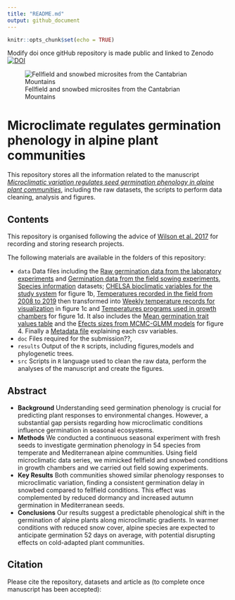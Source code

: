 ```yaml
---
title: "README.md"
output: github_document
---
```


```r
knitr::opts_chunk$set(echo = TRUE)
```

Modify doi once gitHub repository is made public and linked to Zenodo
[![DOI](https://zenodo.org/badge/DOI/10.5281/zenodo.6077618.svg)](https://doi.org/10.5281/zenodo.6077618)

![Fellfield and snowbed microsites from the Cantabrian Mountains](microsites.png)

# Microclimate regulates germination phenology in alpine plant communities

This repository stores all the information related to the manuscript [*Microclimatic variation regulates seed germination phenology in alpine plant communities*](add doi once manuscript is accepted), including the raw datasets, the scripts to perform data cleaning, analysis and figures. 

## Contents

This repository is organised following the advice of [Wilson et al. 2017](https://doi.org/10.1371/journal.pcbi.1005510) for recording and storing research projects.


The following materials are available in the folders of this repository:

* `data` Data files including the 
[Raw germination data from the laboratory experiments](https://github.com/clara-espinosa/Germination_phenology/blob/main/data/clean%20data.csv) and 
[Germination data from the field sowing experiments](https://github.com/clara-espinosa/Germination_phenology/blob/main/data/field_germination.csv), 
[Species information](https://github.com/clara-espinosa/Germination_phenology/blob/main/data/all_info.csv) datasets;  [CHELSA bioclimatic variables for the study system](https://github.com/clara-espinosa/Germination_phenology/blob/main/data/Bioclim_study_area.csv) for figure 1b, 
[Temperatures recorded in the field from 2008 to 2019](https://github.com/clara-espinosa/Germination_phenology/blob/main/data/temp_picos_raw.csv) then  transformed into [Weekly temperature records for visualization](https://github.com/clara-espinosa/Germination_phenology/blob/main/data/weekly_picos_graph.csv) in figure 1c and 
[Temperatures programs used in growth chambers](https://github.com/clara-espinosa/Germination_phenology/blob/main/data/date_temp.csv) for figure 1d.
It also includes the [Mean germination trait values table ](https://github.com/clara-espinosa/Germination_phenology/blob/main/data/meanvalues_graph.csv) and the [Efects sizes from MCMC-GLMM models](https://github.com/clara-espinosa/Germination_phenology/blob/main/data/test_effectsize.csv) for figure 4.
Finally a [Metadata file](https://github.com/clara-espinosa/Germination_phenology/blob/main/data/metadata.csv) explaining each csv variables. 
* `doc` Files required for the submission??,
* `results` Output of the `R` scripts, including figures,models and phylogenetic trees.
* `src` Scripts in `R` language used to clean the raw data, perform the analyses of the manuscript and create the figures.

## Abstract

* **Background** Understanding seed germination phenology is crucial for predicting plant responses to environmental changes. However, a substantial gap persists regarding how microclimatic conditions influence germination in seasonal ecosystems.  
* **Methods** We conducted a continuous seasonal experiment with fresh seeds to investigate germination phenology in 54 species from temperate and Mediterranean alpine communities. Using field microclimatic data series, we mimicked fellfield and snowbed conditions in growth chambers and we carried out field sowing experiments.  
* **Key Results** Both communities showed similar phenology responses to microclimatic variation, finding a consistent germination delay in snowbed compared to fellfield conditions. This effect was complemented by reduced dormancy and increased autumn germination in Mediterranean seeds.
* **Conclusions** Our results suggest a predictable phenological shift in the germination of alpine plants along microclimatic gradients. In warmer conditions with reduced snow cover, alpine species are expected to anticipate germination 52 days on average, with potential disrupting effects on cold-adapted plant communities.

## Citation

Please cite the repository, datasets and article as (to complete once manuscript has been accepted): 
